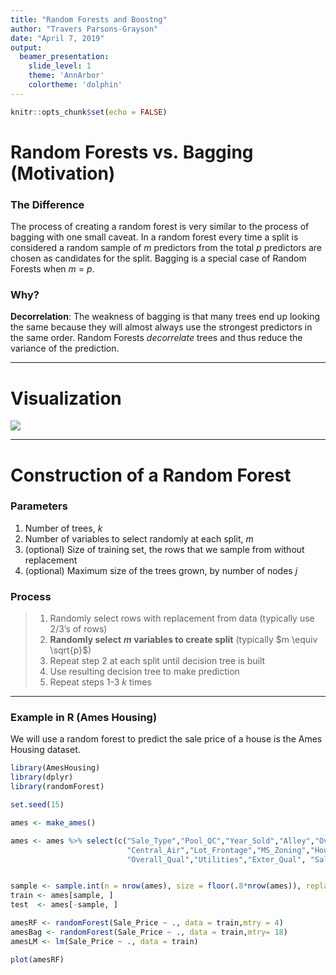 ```yaml
---
title: "Random Forests and Boostng"
author: "Travers Parsons-Grayson"
date: "April 7, 2019"
output:
  beamer_presentation: 
    slide_level: 1
    theme: 'AnnArbor'
    colortheme: 'dolphin'
---
```


```r
knitr::opts_chunk$set(echo = FALSE)
```

# Random Forests vs. Bagging (Motivation)

### The Difference
The process of creating a random forest is very similar to the process of bagging with one small caveat. In a random forest every time a split is considered a random sample of *m* predictors from the total *p* predictors are chosen as candidates for the split. Bagging is a special case of Random Forests when *m* = *p*. 

### Why?

**Decorrelation**: The weakness of bagging is that many trees end up looking the same because they will almost always use the strongest predictors in the same order. Random Forests *decorrelate* trees and thus reduce the variance of the prediction. 

***
# Visualization

![](randomForest.jpg)

***
# Construction of a Random Forest

### Parameters

  1. Number of trees, *k*
  2. Number of variables to select randomly at each split, *m*
  3. (optional) Size of training set, the rows that we sample from without replacement
  4. (optional) Maximum size of the trees grown, by number of nodes *j*

### Process

> 1. Randomly select rows with replacement from data (typically use 2/3's of rows) 
> 2. **Randomly select** ***m* variables to create split** (typically $m \equiv \sqrt{p}$)
> 3. Repeat step 2 at each split until decision tree is built
> 4. Use resulting decision tree to make prediction
> 5. Repeat steps 1-3 *k* times

<!-- Any questions?  -->

***

### Example in R (Ames Housing)

We will use a random forest to predict the sale price of a house is the Ames Housing dataset.

```r
library(AmesHousing)
library(dplyr)
library(randomForest)

set.seed(15)

ames <- make_ames()

ames <- ames %>% select(c("Sale_Type","Pool_QC","Year_Sold","Alley","Overall_Cond","Year_Built","Lot_Area","Street",
                          "Central_Air","Lot_Frontage","MS_Zoning","House_Style","Bldg_Type","Neighborhood",
                          "Overall_Qual","Utilities","Exter_Qual", "Sale_Price"))


sample <- sample.int(n = nrow(ames), size = floor(.8*nrow(ames)), replace = F)
train <- ames[sample, ]
test  <- ames[-sample, ]

amesRF <- randomForest(Sale_Price ~ ., data = train,mtry = 4)
amesBag <- randomForest(Sale_Price ~ ., data = train,mtry= 18)
amesLM <- lm(Sale_Price ~ ., data = train)

plot(amesRF)
```



